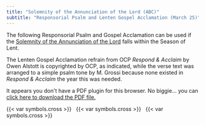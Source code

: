 ```yaml
---
title: "Solemnity of the Annunciation of the Lord (ABC)"
subtitle: "Responsorial Psalm and Lenten Gospel Acclamation (March 25)"
---
```


::: {.red}
The following Responsorial Psalm and Gospel Acclamation can be used if the [Solemnity of the Annunciation of the Lord](../feasts/mar25-annunciation.qmd) falls within the Season of Lent.

The Lenten Gospel Acclamation refrain from OCP *Respond & Acclaim* by Owen Alstott is copyrighted by OCP, as indicated, while the verse text was arranged to a simple psalm tone by M. Grossi because none existed in *Respond & Acclaim* the year this was needed.
:::

```{=html}
<object data="annunciation-accl.pdf#toolbar=0&navpanes=0&scrollbar=0" type="application/pdf" width="100%" height="100%">
    <p>It appears you don't have a PDF plugin for this browser.
    No biggie... you can <a href="annunciation-accl.pdf">click here to download the PDF file.</a></p>
</object>
```

::: {.centered}
{{< var symbols.cross >}} &nbsp; {{< var symbols.cross >}} &nbsp; {{< var symbols.cross >}}
:::

